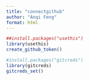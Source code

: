 ```yaml
---
title: "connectgithub"
author: "Anqi Feng"
format: html
---
```


```r
##install.packages("usethis")
library(usethis)
create_github_token()
```
```r
#install.packages("gitcreds")
library(gitcreds)
gitcreds_set()
```

